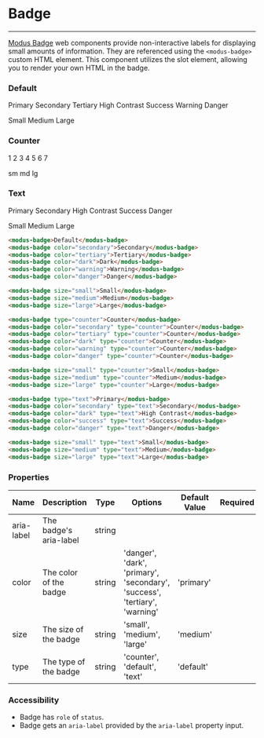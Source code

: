 
# Badge

---

[Modus Badge](https://modus.trimble.com/components/badges/) web components provide non-interactive labels for displaying small amounts of information. They are referenced using the `<modus-badge>` custom HTML element.
This component utilizes the slot element, allowing you to render your own HTML in the badge.

<Anchor storyId="components-badge--default" />

### Default

<modus-badge color="primary">Primary</modus-badge>
<modus-badge color="secondary">Secondary</modus-badge>
<modus-badge color="tertiary">Tertiary</modus-badge>
<modus-badge color="dark">High Contrast</modus-badge>
<modus-badge color="success">Success</modus-badge>
<modus-badge color="warning">Warning</modus-badge>
<modus-badge color="danger">Danger</modus-badge>

<modus-badge size="small">Small</modus-badge>
<modus-badge size="medium">Medium</modus-badge>
<modus-badge size="large">Large</modus-badge>

<Anchor storyId="components-badge--counter" />

### Counter

<modus-badge type="counter">1</modus-badge>
<modus-badge color="secondary" type="counter">2</modus-badge>
<modus-badge color="tertiary" type="counter">3</modus-badge>
<modus-badge color="dark" type="counter">4</modus-badge>
<modus-badge color="success" type="counter">5</modus-badge>
<modus-badge color="warning" type="counter">6</modus-badge>
<modus-badge color="danger" type="counter">7</modus-badge>

<modus-badge size="small" type="counter">sm</modus-badge>
<modus-badge size="medium" type="counter">md</modus-badge>
<modus-badge size="large" type="counter">lg</modus-badge>

<Anchor storyId="components-badge--text" />

### Text

<modus-badge type="text">Primary</modus-badge>
<modus-badge color="secondary" type="text">Secondary</modus-badge>
<modus-badge color="dark" type="text">High Contrast</modus-badge>
<modus-badge color="success" type="text">Success</modus-badge>
<modus-badge color="danger" type="text">Danger</modus-badge>

<modus-badge size="small" type="text">Small</modus-badge>
<modus-badge size="medium" type="text">Medium</modus-badge>
<modus-badge size="large" type="text">Large</modus-badge>

```html
<modus-badge>Default</modus-badge>
<modus-badge color="secondary">Secondary</modus-badge>
<modus-badge color="tertiary">Tertiary</modus-badge>
<modus-badge color="dark">Dark</modus-badge>
<modus-badge color="warning">Warning</modus-badge>
<modus-badge color="danger">Danger</modus-badge>

<modus-badge size="small">Small</modus-badge>
<modus-badge size="medium">Medium</modus-badge>
<modus-badge size="large">Large</modus-badge>

<modus-badge type="counter">Counter</modus-badge>
<modus-badge color="secondary" type="counter">Counter</modus-badge>
<modus-badge color="tertiary" type="counter">Counter</modus-badge>
<modus-badge color="dark" type="counter">Counter</modus-badge>
<modus-badge color="warning" type="counter">Counter</modus-badge>
<modus-badge color="danger" type="counter">Counter</modus-badge>

<modus-badge size="small" type="counter">Small</modus-badge>
<modus-badge size="medium" type="counter">Medium</modus-badge>
<modus-badge size="large" type="counter">Large</modus-badge>

<modus-badge type="text">Primary</modus-badge>
<modus-badge color="secondary" type="text">Secondary</modus-badge>
<modus-badge color="dark" type="text">High Contrast</modus-badge>
<modus-badge color="success" type="text">Success</modus-badge>
<modus-badge color="danger" type="text">Danger</modus-badge>

<modus-badge size="small" type="text">Small</modus-badge>
<modus-badge size="medium" type="text">Medium</modus-badge>
<modus-badge size="large" type="text">Large</modus-badge>
```

### Properties

<section>
  <table>
    <thead>
      <tr>
        <th>Name</th>
        <th>Description</th>
        <th>Type</th>
        <th>Options</th>
        <th>Default Value</th>
        <th>Required</th>
      </tr>
    </thead>
    <tbody>
      <tr>
        <td>aria-label</td>
        <td>The badge's aria-label</td>
        <td>string</td>
        <td></td>
        <td></td>
        <td></td>
      </tr>
      <tr>
        <td>color</td>
        <td>The color of the badge</td>
        <td>string</td>
        <td>'danger', 'dark', 'primary', 'secondary', 'success', 'tertiary', 'warning'</td>
        <td>'primary'</td>
        <td></td>
      </tr>
      <tr>
        <td>size</td>
        <td>The size of the badge</td>
        <td>string</td>
        <td>'small', 'medium', 'large'</td>
        <td>'medium'</td>
        <td></td>
      </tr>
      <tr>
        <td>type</td>
        <td>The type of the badge</td>
        <td>string</td>
        <td>'counter', 'default', 'text'</td>
        <td>'default'</td>
        <td></td>
      </tr>
    </tbody>
  </table>
</section>

### Accessibility

- Badge has `role` of `status`.
- Badge gets an `aria-label` provided by the `aria-label` property input.
